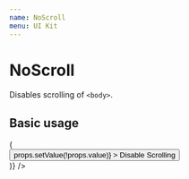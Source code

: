 ```yaml
---
name: NoScroll
menu: UI Kit
---
```




# NoScroll

Disables scrolling of `<body>`.

## Basic usage

<Playground>
  <Container
    state={{ value: false }}
    render={props => (
      <div>
        <NoScroll active={props.value} />
        <Button
          variant="ghost"
          color="primary"
          active={props.value}
          onClick={() => props.setValue(!props.value)}
        >
          Disable Scrolling
        </Button>
      </div>
    )}
  />
</Playground>
